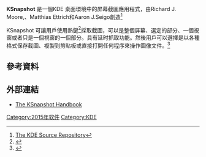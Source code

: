 {{Infobox Software
| name                   = KSnapshot
| logo                   = [[File:Crystal_Clear_app_ksnapshot.png|center]]
| screenshot             = [[File:Ksnapshot_4.2.2.png|center]]
| caption                = KSnapshot 4.2.2
| developer              = [[KDE|KDE]], [[Richard_J._Moore|Richard J. Moore]], [[Matthias_Ettrich|Matthias Ettrich]] 和 [[Aaron_J._Seigo|Aaron J. Seigo]]
| released               = 
| latest_release_version   = 0.8.2
| frequently_updated     = 
| programming language   = 
| operating system       = [[Linux|Linux]] 和 [[Unix|Unix]]
| language               = 
| genre                  = 截圖軟體
| license                = [[GNU_Lesser_General_Public_License|LGPL]]
| website                = 
}}
'''KSnapshot''' 是一個KDE 桌面環境中的屏幕截圖應用程式，由Richard J. Moore,、Matthias Ettrich和Aaron J.Seigo創造<ref>[http://websvn.kde.org/trunk/KDE/kdegraphics/ksnapshot/ The KDE Source Repository]{{dead link|date=2017年11月 |bot=InternetArchiveBot |fix-attempted=yes }}</ref>

KSnapshot 可讓用戶使用熱鍵<ref>{{Cite web |url=http://wiki.kde.org/tiki-index.php?page=Tips%20and%20Tricks&pagenum=3 |title=You can use ksnapshot with hotkey and auto file naming |accessdate=2009-08-02 |archive-date=2006-09-24 |archive-url=https://web.archive.org/web/20060924171924/http://wiki.kde.org/tiki-index.php?page=Tips%20and%20Tricks&pagenum=3 |dead-url=no }}</ref>採取截圖，可以是整個屏幕、選定的部分、一個視窗或者只是一個視窗的一個部分。具有延时抓取功能。然後用戶可以選擇是以各種格式保存截圖、複製到剪貼板或直接打開任何程序來操作圖像文件。<ref>{{Cite web |url=http://packages.ubuntu.com/en/hardy/ksnapshot |title=Ubuntu -- Details of package ksnapshot in hardy |accessdate=2009-08-02 |archive-date=2016-03-03 |archive-url=https://web.archive.org/web/20160303231256/http://packages.ubuntu.com/en/hardy/ksnapshot |dead-url=no }}</ref>

== 參考資料 ==
{{reflist}}

== 外部連結 ==
{{Commons|Category:KSnapshot}}
* [http://docs.kde.org/development/en/kdegraphics/ksnapshot/ The KSnapshot Handbook] {{Wayback|url=http://docs.kde.org/development/en/kdegraphics/ksnapshot/ |date=20060212012324 }}

{{KDE}}
[[Category:2015年软件|Category:2015年软件]]
[[Category:KDE|Category:KDE]]